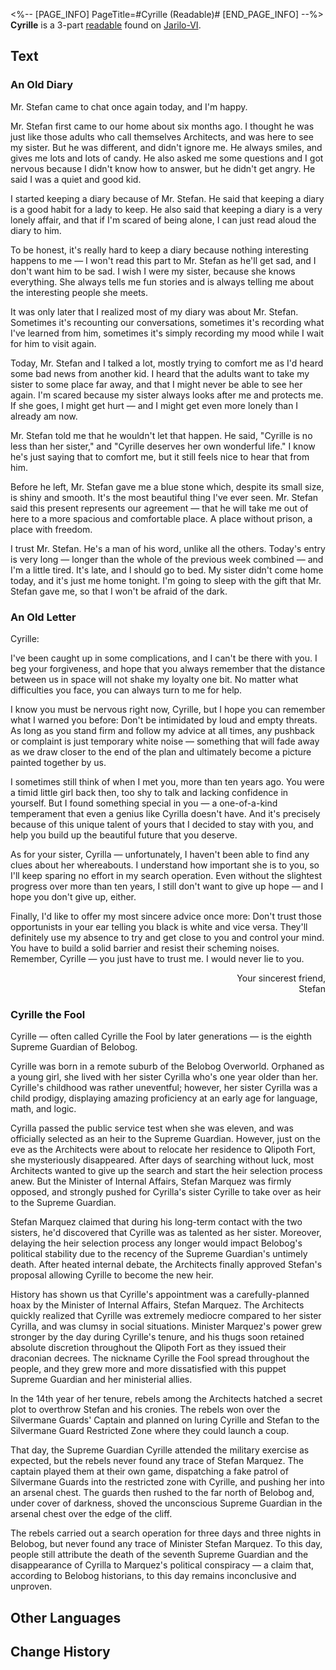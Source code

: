 <%-- [PAGE_INFO]
PageTitle=#Cyrille (Readable)#
[END_PAGE_INFO] --%>
{{Readable Infobox
|id           = 152
|partIds      = 190313;190314;190315
|title        = Cyrille
|image        = Item Jarilo-VI Readable.png
|world        = Jarilo-VI
|parts        = 3
|author       = <!--to be added-->
|description  = You encounter a mysterious girl named Cyrille in the Fragmentum. Her story still needs to be revealed...
|part1        = An Old Diary
|source1      = {{cx|Source missing}}
|part2        = An Old Letter
|source2      = {{cx|Source missing}}
|part3        = Cyrille the Fool
|source3      = {{cx|Source missing}}
|characters   = Qlipoth
|factions     = The Architects
}}
'''Cyrille''' is a 3-part [[readable]] found on [[Jarilo-VI]].
<!--
==Location==
{{Map Embed|<map name>|<marker id>}}
-->
==Text==
===An Old Diary===
Mr. Stefan came to chat once again today, and I'm happy.

Mr. Stefan first came to our home about six months ago. I thought he was just like those adults who call themselves Architects, and was here to see my sister. But he was different, and didn't ignore me. He always smiles, and gives me lots and lots of candy. He also asked me some questions and I got nervous because I didn't know how to answer, but he didn't get angry. He said I was a quiet and good kid.

I started keeping a diary because of Mr. Stefan. He said that keeping a diary is a good habit for a lady to keep. He also said that keeping a diary is a very lonely affair, and that if I'm scared of being alone, I can just read aloud the diary to him.

To be honest, it's really hard to keep a diary because nothing interesting happens to me &mdash; I won't read this part to Mr. Stefan as he'll get sad, and I don't want him to be sad. I wish I were my sister, because she knows everything. She always tells me fun stories and is always telling me about the interesting people she meets.

It was only later that I realized most of my diary was about Mr. Stefan. Sometimes it's recounting our conversations, sometimes it's recording what I've learned from him, sometimes it's simply recording my mood while I wait for him to visit again.

Today, Mr. Stefan and I talked a lot, mostly trying to comfort me as I'd heard some bad news from another kid. I heard that the adults want to take my sister to some place far away, and that I might never be able to see her again. I'm scared because my sister always looks after me and protects me. If she goes, I might get hurt &mdash; and I might get even more lonely than I already am now.

Mr. Stefan told me that he wouldn't let that happen. He said, "Cyrille is no less than her sister," and "Cyrille deserves her own wonderful life." I know he's just saying that to comfort me, but it still feels nice to hear that from him.

Before he left, Mr. Stefan gave me a blue stone which, despite its small size, is shiny and smooth. It's the most beautiful thing I've ever seen. Mr. Stefan said this present represents our agreement &mdash; that he will take me out of here to a more spacious and comfortable place. A place without prison, a place with freedom.

I trust Mr. Stefan. He's a man of his word, unlike all the others. Today's entry is very long &mdash; longer than the whole of the previous week combined &mdash; and I'm a little tired. It's late, and I should go to bed. My sister didn't come home today, and it's just me home tonight. I'm going to sleep with the gift that Mr. Stefan gave me, so that I won't be afraid of the dark.

===An Old Letter===
Cyrille:

I've been caught up in some complications, and I can't be there with you. I beg your forgiveness, and hope that you always remember that the distance between us in space will not shake my loyalty one bit. No matter what difficulties you face, you can always turn to me for help.

I know you must be nervous right now, Cyrille, but I hope you can remember what I warned you before: Don't be intimidated by loud and empty threats. As long as you stand firm and follow my advice at all times, any pushback or complaint is just temporary white noise &mdash; something that will fade away as we draw closer to the end of the plan and ultimately become a picture painted together by us.

I sometimes still think of when I met you, more than ten years ago. You were a timid little girl back then, too shy to talk and lacking confidence in yourself. But I found something special in you &mdash; a one-of-a-kind temperament that even a genius like Cyrilla doesn't have. And it's precisely because of this unique talent of yours that I decided to stay with you, and help you build up the beautiful future that you deserve.

As for your sister, Cyrilla &mdash; unfortunately, I haven't been able to find any clues about her whereabouts. I understand how important she is to you, so I'll keep sparing no effort in my search operation. Even without the slightest progress over more than ten years, I still don't want to give up hope &mdash; and I hope you don't give up, either.

Finally, I'd like to offer my most sincere advice once more: Don't trust those opportunists in your ear telling you black is white and vice versa. They'll definitely use my absence to try and get close to you and control your mind. You have to build a solid barrier and resist their scheming noises. Remember, Cyrille &mdash; you just have to trust me. I would never lie to you.

<div align="right">Your sincerest friend, <br />Stefan</div>

===Cyrille the Fool===
Cyrille &mdash; often called Cyrille the Fool by later generations &mdash; is the eighth Supreme Guardian of Belobog.

Cyrille was born in a remote suburb of the Belobog Overworld. Orphaned as a young girl, she lived with her sister Cyrilla who's one year older than her. Cyrille's childhood was rather uneventful; however, her sister Cyrilla was a child prodigy, displaying amazing proficiency at an early age for language, math, and logic.

Cyrilla passed the public service test when she was eleven, and was officially selected as an heir to the Supreme Guardian. However, just on the eve as the Architects were about to relocate her residence to Qlipoth Fort, she mysteriously disappeared. After days of searching without luck, most Architects wanted to give up the search and start the heir selection process anew. But the Minister of Internal Affairs, Stefan Marquez was firmly opposed, and strongly pushed for Cyrilla's sister Cyrille to take over as heir to the Supreme Guardian.

Stefan Marquez claimed that during his long-term contact with the two sisters, he'd discovered that Cyrille was as talented as her sister. Moreover, delaying the heir selection process any longer would impact Belobog's political stability due to the recency of the Supreme Guardian's untimely death. After heated internal debate, the Architects finally approved Stefan's proposal allowing Cyrille to become the new heir.

History has shown us that Cyrille's appointment was a carefully-planned hoax by the Minister of Internal Affairs, Stefan Marquez. The Architects quickly realized that Cyrille was extremely mediocre compared to her sister Cyrilla, and was clumsy in social situations. Minister Marquez's power grew stronger by the day during Cyrille's tenure, and his thugs soon retained absolute discretion throughout the Qlipoth Fort as they issued their draconian decrees. The nickname Cyrille the Fool spread throughout the people, and they grew more and more dissatisfied with this puppet Supreme Guardian and her ministerial allies.

In the 14th year of her tenure, rebels among the Architects hatched a secret plot to overthrow Stefan and his cronies. The rebels won over the Silvermane Guards' Captain and planned on luring Cyrille and Stefan to the Silvermane Guard Restricted Zone where they could launch a coup.

That day, the Supreme Guardian Cyrille attended the military exercise as expected, but the rebels never found any trace of Stefan Marquez. The captain played them at their own game, dispatching a fake patrol of Silvermane Guards into the restricted zone with Cyrille, and pushing her into an arsenal chest. The guards then rushed to the far north of Belobog and, under cover of darkness, shoved the unconscious Supreme Guardian in the arsenal chest over the edge of the cliff.

The rebels carried out a search operation for three days and three nights in Belobog, but never found any trace of Minister Stefan Marquez. To this day, people still attribute the death of the seventh Supreme Guardian and the disappearance of Cyrilla to Marquez's political conspiracy &mdash; a claim that, according to Belobog historians, to this day remains inconclusive and unproven.

<!--
==Trivia==
* 
-->
==Other Languages==
{{Other Languages
|en   = Cyrille
|zhs  = 希莉儿
|zht  = 希莉兒
|ja   = セリル
|ko   = 시릴
|es   = Cyrille
|fr   = Cyrille
|ru   = Сирил
|th   = Cyrille
|vi   = Cyrille
|de   = Cyrille
|id   = Cyrille
|pt   = Cyrille
}}

==Change History==
{{Change History|1.0}}